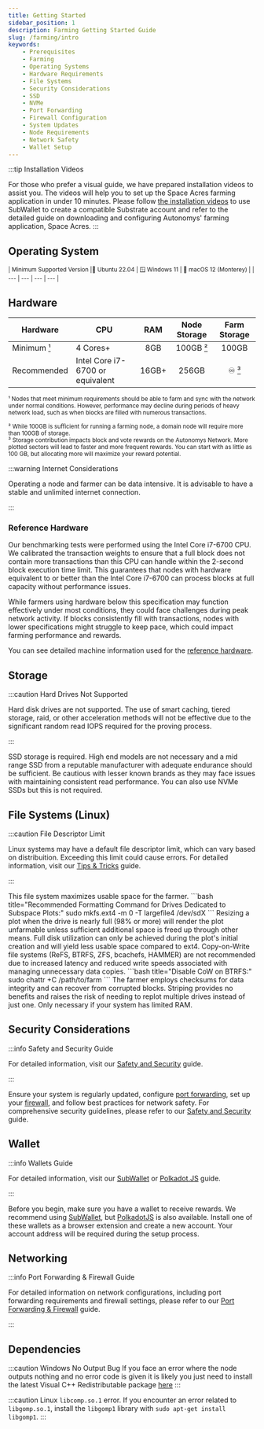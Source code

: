 ```yaml
---
title: Getting Started
sidebar_position: 1
description: Farming Getting Started Guide
slug: /farming/intro
keywords:
    - Prerequisites
    - Farming
    - Operating Systems
    - Hardware Requirements
    - File Systems
    - Security Considerations
    - SSD
    - NVMe
    - Port Forwarding
    - Firewall Configuration
    - System Updates
    - Node Requirements
    - Network Safety
    - Wallet Setup
---
```



:::tip Installation Videos

For those who prefer a visual guide, we have prepared installation videos to assist you. The videos will help you to set up the Space Acres farming application in under 10 minutes. Please follow [the installation videos](/farming/space-acres/install#installation-videos) to use SubWallet to create a compatible Substrate account and refer to the detailed guide on downloading and configuring Autonomys' farming application, Space Acres.
:::

## Operating System
<small>
| Minimum Supported Version |🐧 Ubuntu 22.04 | 🪟 Windows 11 | 🍎 macOS 12 (Monterey) |
| --- | --- | --- | --- |
</small>

## Hardware

<a id="min-hardware"></a>
<a id="min-node-storage"></a>
<a id="farm-storage"></a>

| Hardware | CPU | RAM | Node Storage | Farm Storage |
| --- | --- | :-: | :-: | :-: |
| Minimum [¹](https://docs.autonomys.xyz/farming/intro#min-hardware) | 4 Cores+ | 8GB | 100GB [²](https://docs.autonomys.xyz/farming/intro#min-node-storage) | 100GB |
| Recommended | Intel Core i7-6700 or equivalent | 16GB+ | 256GB | ♾️ [³](https://docs.autonomys.xyz/farming/intro#farm-storage) |

<small>¹ Nodes that meet minimum requirements should be able to farm and sync with the network under normal conditions. However, performance may decline during periods of heavy network load, such as when blocks are filled with numerous transactions.</small>
<br />
<p>
<small>² While 100GB is sufficient for running a farming node, a domain node will require more than 100GB of storage.</small>
<br />
<small>³ Storage contribution impacts block and vote rewards on the Autonomys Network. More plotted sectors will lead to faster and more frequent rewards. You can start with as little as 100 GB, but allocating more will maximize your reward potential.</small>
<br />
</p>

:::warning Internet Considerations

Operating a node and farmer can be data intensive. It is advisable to have a stable and unlimited internet connection.

:::

### Reference Hardware

Our benchmarking tests were performed using the Intel Core i7-6700 CPU. We calibrated the transaction weights to ensure that a full block does not contain more transactions than this CPU can handle within the 2-second block execution time limit. This guarantees that nodes with hardware equivalent to or better than the Intel Core i7-6700 can process blocks at full capacity without performance issues.

While farmers using hardware below this specification may function effectively under most conditions, they could face challenges during peak network activity. If blocks consistently fill with transactions, nodes with lower specifications might struggle to keep pace, which could impact farming performance and rewards.

You can see detailed machine information used for the [reference hardware](https://gist.github.com/DaMandal0rian/21a01da49ee820c3e59bce7f8c2d0166).

## Storage

:::caution Hard Drives Not Supported

Hard disk drives are not supported. The use of smart caching, tiered storage, raid, or other acceleration methods will not be effective due to the significant random read IOPS required for the proving process.

:::

SSD storage is required. High end models are not necessary and a mid range SSD from a reputable manufacturer with adequate endurance should be sufficient. Be cautious with lesser known brands as they may face issues with maintaining consistent read performance. You can also use NVMe SSDs but this is not required.



## File Systems (Linux)

:::caution File Descriptor Limit

Linux systems may have a default file descriptor limit, which can vary based on distribuition. Exceeding this limit could cause errors. For detailed information, visit our [Tips & Tricks](./advanced-cli/cli-tips.mdx#changing-number-of-open-files-limit-linux) guide.

:::

<Tabs queryString="file-system">

<TabItem value="ext4" label="☑️ ext4" default>
This file system maximizes usable space for the farmer.
```bash title="Recommended Formatting Command for Drives Dedicated to Subspace Plots:"
sudo mkfs.ext4 -m 0 -T largefile4 /dev/sdX
```
</TabItem>

<TabItem value="xfs" label="❌ XFS">
Resizing a plot when the drive is nearly full (98% or more) will render the plot unfarmable unless sufficient additional space is freed up through other means. Full disk utilization can only be achieved during the plot's initial creation and will yield less usable space compared to ext4.
</TabItem>

<TabItem value="cow" label="❌ CoW">
Copy-on-Write file systems (ReFS, BTRFS, ZFS, bcachefs, HAMMER) are not recommended due to increased latency and reduced write speeds associated with managing unnecessary data copies.
```bash title="Disable CoW on BTRFS:"
sudo chattr +C /path/to/farm
```
</TabItem>

<TabItem value="raid" label="❌ RAID">
The farmer employs checksums for data integrity and can recover from corrupted blocks. Striping provides no benefits and raises the risk of needing to replot multiple drives instead of just one.
</TabItem>

<TabItem value="swap" label="❌ SWAP">
Only necessary if your system has limited RAM.
</TabItem>

</Tabs>

## Security Considerations

:::info Safety and Security Guide

For detailed information, visit our [Safety and Security](/learn/security) guide.

:::

Ensure your system is regularly updated, configure [port forwarding](additional-guides/port-config.mdx#ports-to-forward--firewall-access), set up your [firewall](additional-guides/port-config.mdx#firewall-configuration), and follow best practices for network safety. For comprehensive security guidelines, please refer to our [Safety and Security](/learn/security) guide.

## Wallet

:::info Wallets Guide

For detailed information, visit our [SubWallet](/wallets/subwallet) or [Polkadot.JS](/wallets/polkadot) guide.


:::

Before you begin, make sure you have a wallet to receive rewards. We recommend using [SubWallet](https://subwallet.app), but [PolkadotJS](https://polkadot.js.org/extension) is also available. Install one of these wallets as a browser extension and create a new account. Your account address will be required during the setup process.

## Networking

:::info Port Forwarding & Firewall Guide

For detailed information on network configurations, including port forwarding requirements and firewall settings, please refer to our [Port Forwarding & Firewall](/farming/guides/port-config) guide.

:::

## Dependencies

:::caution  Windows No Output Bug
If you face an error where the node outputs nothing and no error code is given it is likely you just need to install the latest Visual C++ Redistributable package [here](https://learn.microsoft.com/en-us/cpp/windows/latest-supported-vc-redist?view=msvc-170)
:::

:::caution Linux `libcomp.so.1` error.
If you encounter an error related to `libgomp.so.1`, install the `libgomp1` library with `sudo apt-get install libgomp1`.
:::